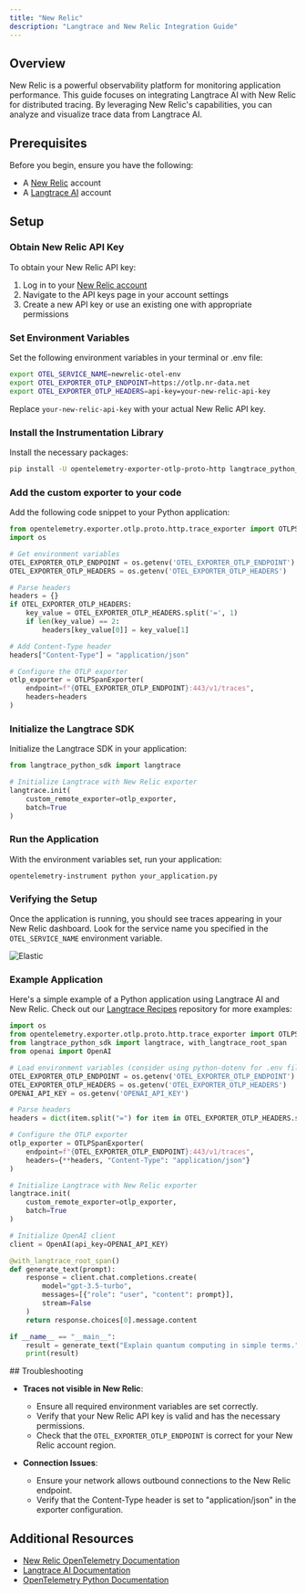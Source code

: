 ```yaml
---
title: "New Relic"
description: "Langtrace and New Relic Integration Guide"
---
```


## Overview

New Relic is a powerful observability platform for monitoring application performance. This guide focuses on integrating Langtrace AI with New Relic for distributed tracing. By leveraging New Relic's capabilities, you can analyze and visualize trace data from Langtrace AI.

## Prerequisites

Before you begin, ensure you have the following:

- A [New Relic](https://newrelic.com/) account
- A [Langtrace AI](http://langtrace.ai/) account

## Setup

### Obtain New Relic API Key

To obtain your New Relic API key:

1. Log in to your [New Relic account](https://one.newrelic.com/)
2. Navigate to the API keys page in your account settings
3. Create a new API key or use an existing one with appropriate permissions

### Set Environment Variables

Set the following environment variables in your terminal or .env file:

```bash
export OTEL_SERVICE_NAME=newrelic-otel-env
export OTEL_EXPORTER_OTLP_ENDPOINT=https://otlp.nr-data.net
export OTEL_EXPORTER_OTLP_HEADERS=api-key=your-new-relic-api-key
```

Replace `your-new-relic-api-key` with your actual New Relic API key.

### Install the Instrumentation Library

Install the necessary packages:

```bash
pip install -U opentelemetry-exporter-otlp-proto-http langtrace_python_sdk
```

### Add the custom exporter to your code

Add the following code snippet to your Python application:

<Accordion title="Click to expand the code">

```python
from opentelemetry.exporter.otlp.proto.http.trace_exporter import OTLPSpanExporter
import os

# Get environment variables
OTEL_EXPORTER_OTLP_ENDPOINT = os.getenv('OTEL_EXPORTER_OTLP_ENDPOINT')
OTEL_EXPORTER_OTLP_HEADERS = os.getenv('OTEL_EXPORTER_OTLP_HEADERS')

# Parse headers
headers = {}
if OTEL_EXPORTER_OTLP_HEADERS:
    key_value = OTEL_EXPORTER_OTLP_HEADERS.split('=', 1)
    if len(key_value) == 2:
        headers[key_value[0]] = key_value[1]

# Add Content-Type header
headers["Content-Type"] = "application/json"

# Configure the OTLP exporter
otlp_exporter = OTLPSpanExporter(
    endpoint=f"{OTEL_EXPORTER_OTLP_ENDPOINT}:443/v1/traces",
    headers=headers
)
```

</Accordion>

### Initialize the Langtrace SDK

Initialize the Langtrace SDK in your application:

```python
from langtrace_python_sdk import langtrace

# Initialize Langtrace with New Relic exporter
langtrace.init(
    custom_remote_exporter=otlp_exporter,
    batch=True
)
```

### Run the Application

With the environment variables set, run your application:

```
opentelemetry-instrument python your_application.py
```

### Verifying the Setup

Once the application is running, you should see traces appearing in your New Relic dashboard. Look for the service name you specified in the `OTEL_SERVICE_NAME` environment variable.

![Elastic](/images/Xnapper-2024-08-16-17.16.09.png)

### Example Application

Here's a simple example of a Python application using Langtrace AI and New Relic. Check out our [Langtrace Recipes](https://github.com/Scale3-Labs/langtrace-recipes/tree/main/integrations/observability) repository for more examples:

<Accordion title="Click to expand the example code">

```python
import os
from opentelemetry.exporter.otlp.proto.http.trace_exporter import OTLPSpanExporter
from langtrace_python_sdk import langtrace, with_langtrace_root_span
from openai import OpenAI

# Load environment variables (consider using python-dotenv for .env file support)
OTEL_EXPORTER_OTLP_ENDPOINT = os.getenv('OTEL_EXPORTER_OTLP_ENDPOINT')
OTEL_EXPORTER_OTLP_HEADERS = os.getenv('OTEL_EXPORTER_OTLP_HEADERS')
OPENAI_API_KEY = os.getenv('OPENAI_API_KEY')

# Parse headers
headers = dict(item.split("=") for item in OTEL_EXPORTER_OTLP_HEADERS.split(",")) if OTEL_EXPORTER_OTLP_HEADERS else {}

# Configure the OTLP exporter
otlp_exporter = OTLPSpanExporter(
    endpoint=f"{OTEL_EXPORTER_OTLP_ENDPOINT}:443/v1/traces",
    headers={**headers, "Content-Type": "application/json"}
)

# Initialize Langtrace with New Relic exporter
langtrace.init(
    custom_remote_exporter=otlp_exporter,
    batch=True
)

# Initialize OpenAI client
client = OpenAI(api_key=OPENAI_API_KEY)

@with_langtrace_root_span()
def generate_text(prompt):
    response = client.chat.completions.create(
        model="gpt-3.5-turbo",
        messages=[{"role": "user", "content": prompt}],
        stream=False
    )
    return response.choices[0].message.content

if __name__ == "__main__":
    result = generate_text("Explain quantum computing in simple terms.")
    print(result)
```

</Accordion>
## Troubleshooting

- **Traces not visible in New Relic**:

  - Ensure all required environment variables are set correctly.
  - Verify that your New Relic API key is valid and has the necessary permissions.
  - Check that the `OTEL_EXPORTER_OTLP_ENDPOINT` is correct for your New Relic account region.

- **Connection Issues**:
  - Ensure your network allows outbound connections to the New Relic endpoint.
  - Verify that the Content-Type header is set to "application/json" in the exporter configuration.

## Additional Resources

- [New Relic OpenTelemetry Documentation](https://docs.newrelic.com/docs/more-integrations/open-source-telemetry-integrations/opentelemetry/introduction-opentelemetry-new-relic/)
- [Langtrace AI Documentation](https://docs.langtrace.ai/)
- [OpenTelemetry Python Documentation](https://opentelemetry.io/docs/instrumentation/python/)
